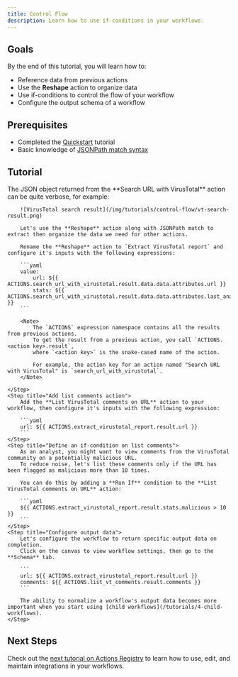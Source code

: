 ```yaml
---
title: Control Flow
description: Learn how to use if-conditions in your workflows.
---
```


## Goals

By the end of this tutorial, you will learn how to:

- Reference data from previous actions
- Use the **Reshape** action to organize data
- Use if-conditions to control the flow of your workflow
- Configure the output schema of a workflow

## Prerequisites

- Completed the [Quickstart](/tutorials/quickstart) tutorial
- Basic knowledge of [JSONPath match syntax](https://www.ietf.org/archive/id/draft-ietf-jsonpath-base-01.html)

## Tutorial

<Steps>
    <Step title="Organize data using the Reshape action">
        The JSON object returned from the **Search URL with VirusTotal** action can be quite verbose, for example:

        ![VirusTotal search result](/img/tutorials/control-flow/vt-search-result.png)

        Let's use the **Reshape** action along with JSONPath match to extract then organize the data we need for other actions.

        Rename the **Reshape** action to `Extract VirusTotal report` and configure it's inputs with the following expressions:

        ```yaml
        value:
            url: ${{ ACTIONS.search_url_with_virustotal.result.data.data.attributes.url }}
            stats: ${{ ACTIONS.search_url_with_virustotal.result.data.data.attributes.last_analysis_stats }}
        ```

        <Note>
            The `ACTIONS` expression namespace contains all the results from previous actions.
            To get the result from a previous action, you call `ACTIONS.<action key>.result`,
            where `<action key>` is the snake-cased name of the action.

            For example, the action key for an action named "Search URL with VirusTotal" is `search_url_with_virustotal`.
        </Note>

    </Step>
    <Step title="Add list comments action">
        Add the **List VirusTotal comments on URL** action to your workflow, then configure it's inputs with the following expression:

        ```yaml
        url: ${{ ACTIONS.extract_virustotal_report.result.url }}
        ```
    </Step>
    <Step title="Define an if-condition on list comments">
        As an analyst, you might want to view comments from the VirusTotal community on a potentially malicious URL.
        To reduce noise, let's list these comments only if the URL has been flagged as malicious more than 10 times.

        You can do this by adding a **Run If** condition to the **List VirusTotal comments on URL** action:

        ```yaml
        ${{ ACTIONS.extract_virustotal_report.result.stats.malicious > 10 }}
        ```
    </Step>
    <Step title="Configure output data">
        Let's configure the workflow to return specific output data on completion.
        Click on the canvas to view workflow settings, then go to the **Schema** tab.

        ```
        url: ${{ ACTIONS.extract_virustotal_report.result.url }}
        comments: ${{ ACTIONS.list_vt_comments.result.comments }}
        ```

        The ability to normalize a workflow's output data becomes more important when you start using [child workflows](/tutorials/4-child-workflows).
    </Step>
</Steps>

## Next Steps

Check out the [next tutorial on Actions Registry](/tutorials/3-actions-registry) to learn how to use, edit, and maintain integrations in your workflows.
